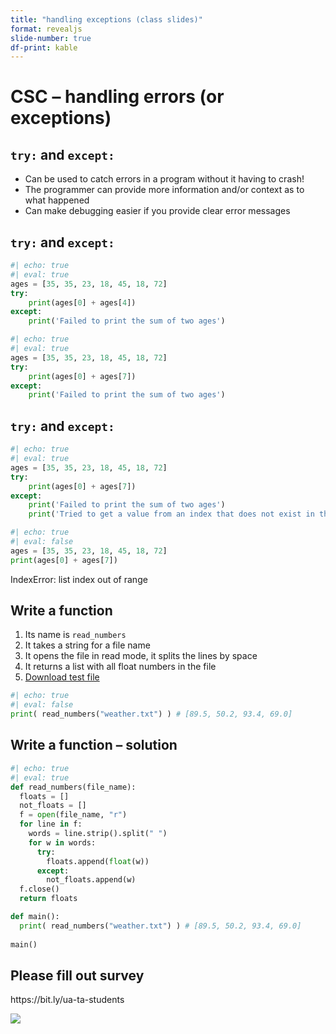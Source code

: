 ```yaml
---
title: "handling exceptions (class slides)"
format: revealjs
slide-number: true
df-print: kable
---
```



# CSC -- handling errors (or exceptions)

## `try:` and `except:`

* Can be used to catch errors in a program without it having to crash!
* The programmer can provide more information and/or context as to what happened
* Can make debugging easier if you provide clear error messages

## `try:` and `except:`

```python
#| echo: true
#| eval: true
ages = [35, 35, 23, 18, 45, 18, 72]
try:
    print(ages[0] + ages[4])
except:
    print('Failed to print the sum of two ages')
```

```python
#| echo: true
#| eval: true
ages = [35, 35, 23, 18, 45, 18, 72]
try:
    print(ages[0] + ages[7])
except:
    print('Failed to print the sum of two ages')
```

## `try:` and `except:`

```python
#| echo: true
#| eval: true
ages = [35, 35, 23, 18, 45, 18, 72]
try:
    print(ages[0] + ages[7])
except:
    print('Failed to print the sum of two ages')
    print('Tried to get a value from an index that does not exist in the list')
```

```python
#| echo: true
#| eval: false
ages = [35, 35, 23, 18, 45, 18, 72]
print(ages[0] + ages[7])
```

IndexError: list index out of range

## Write a function

1. Its name is `read_numbers`
1. It takes a string for a file name
1. It opens the file in read mode, it splits the lines by space
1. It returns a list with all float numbers in the file
1. [Download test file](data/weather.txt)

```python
#| echo: true
#| eval: false
print( read_numbers("weather.txt") ) # [89.5, 50.2, 93.4, 69.0]
```

## Write a function -- solution


```python
#| echo: true
#| eval: true
def read_numbers(file_name):
  floats = []
  not_floats = []
  f = open(file_name, "r")
  for line in f:
    words = line.strip().split(" ")
    for w in words:
      try:
        floats.append(float(w))
      except:
        not_floats.append(w)
  f.close()
  return floats

def main():
  print( read_numbers("weather.txt") ) # [89.5, 50.2, 93.4, 69.0]
  
main()
```

## Please fill out survey

https://bit.ly/ua-ta-students

![](images/survey-qr-code.png)
